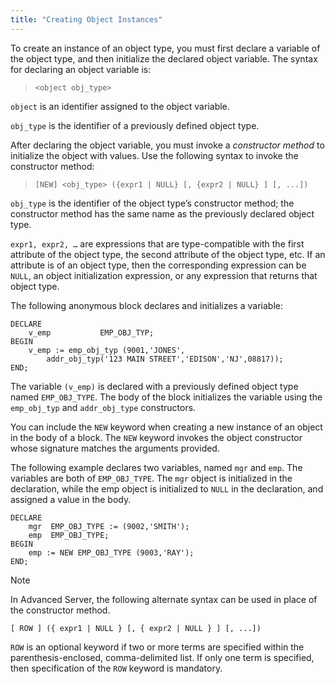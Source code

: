 ```yaml
---
title: "Creating Object Instances"
---
```


To create an instance of an object type, you must first declare a variable of the object type, and then initialize the declared object variable. The syntax for declaring an object variable is:

> `<object obj_type>`

`object` is an identifier assigned to the object variable.

`obj_type` is the identifier of a previously defined object type.

After declaring the object variable, you must invoke a *constructor* *method* to initialize the object with values. Use the following syntax to invoke the constructor method:

> `[NEW] <obj_type> ({expr1 | NULL} [, {expr2 | NULL} ] [, ...])`

`obj_type` is the identifier of the object type’s constructor method; the constructor method has the same name as the previously declared object type.

`expr1, expr2, …` are expressions that are type-compatible with the first attribute of the object type, the second attribute of the object type, etc. If an attribute is of an object type, then the corresponding expression can be `NULL`, an object initialization expression, or any expression that returns that object type.

The following anonymous block declares and initializes a variable:

``` text
DECLARE
    v_emp           EMP_OBJ_TYP;
BEGIN
    v_emp := emp_obj_typ (9001,'JONES',
        addr_obj_typ('123 MAIN STREET','EDISON','NJ',08817));
END;
```

The variable `(v_emp)` is declared with a previously defined object type named `EMP_OBJ_TYPE`. The body of the block initializes the variable using the `emp_obj_typ` and `addr_obj_type` constructors.

You can include the `NEW` keyword when creating a new instance of an object in the body of a block. The `NEW` keyword invokes the object constructor whose signature matches the arguments provided.

The following example declares two variables, named `mgr` and `emp`. The variables are both of `EMP_OBJ_TYPE`. The `mgr` object is initialized in the declaration, while the emp object is initialized to `NULL` in the declaration, and assigned a value in the body.

``` text
DECLARE
    mgr  EMP_OBJ_TYPE := (9002,'SMITH');
    emp  EMP_OBJ_TYPE;
BEGIN
    emp := NEW EMP_OBJ_TYPE (9003,'RAY');
END;
```

<div class="note">

<div class="title">

Note

</div>

In Advanced Server, the following alternate syntax can be used in place of the constructor method.

</div>

``` text
[ ROW ] ({ expr1 | NULL } [, { expr2 | NULL } ] [, ...])
```

`ROW` is an optional keyword if two or more terms are specified within the parenthesis-enclosed, comma-delimited list. If only one term is specified, then specification of the `ROW` keyword is mandatory.
